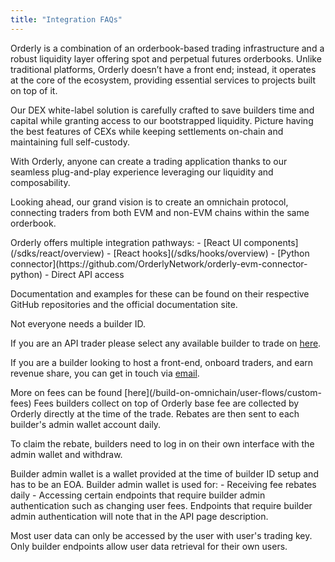 ```yaml
---
title: "Integration FAQs"
---
```


<AccordionGroup>
  <Accordion title="What is Orderly?">
Orderly is a combination of an orderbook-based trading infrastructure and a robust liquidity layer offering spot and perpetual futures orderbooks. Unlike traditional platforms, Orderly doesn’t have a front end; instead, it operates at the core of the ecosystem, providing essential services to projects built on top of it.

Our DEX white-label solution is carefully crafted to save builders time and capital while granting access to our bootstrapped liquidity. Picture having the best features of CEXs while keeping settlements on-chain and maintaining full self-custody.

With Orderly, anyone can create a trading application thanks to our seamless plug-and-play experience leveraging our liquidity and composability.

Looking ahead, our grand vision is to create an omnichain protocol, connecting traders from both EVM and non-EVM chains within the same orderbook.

  </Accordion>

   <Accordion title="How to integrate?">
Orderly offers multiple integration pathways: 
- [React UI components](/sdks/react/overview)
- [React hooks](/sdks/hooks/overview)
- [Python connector](https://github.com/OrderlyNetwork/orderly-evm-connector-python)
- Direct API access

Documentation and examples for these can be found on their respective GitHub repositories and the official documentation site.

  </Accordion>

  <Accordion title="Creating a builder ID">
Not everyone needs a builder ID.

If you are an API trader please select any available builder to trade on [here](/build-on-omnichain/evm-api/restful-api/public/get-builder-list).

If you are a builder looking to host a front-end, onboard traders, and earn revenue share, you can get in touch via [email](mailto::product@orderly.network).

  </Accordion>

<Accordion title="Fee setting, default fees, and custom fee rates">
  More on fees can be found [here](/build-on-omnichain/user-flows/custom-fees)
</Accordion>

<Accordion title="Builder fee rebate distribution">
  Fees builders collect on top of Orderly base fee are collected by Orderly directly at the time of the trade. Rebates are then sent to each builder's admin wallet account daily.

To claim the rebate, builders need to log in on their own interface with the admin wallet and withdraw.

</Accordion>

<Accordion title="Builder admin wallet">
  Builder admin wallet is a wallet provided at the time of builder ID setup and has to be an EOA.
  Builder admin wallet is used for:
   - Receiving fee rebates daily 
   - Accessing certain endpoints that require builder admin authentication such as changing user fees. Endpoints that require builder
  admin authentication will note that in the API page description.

</Accordion>

<Accordion title="Obtaining user data">

Most user data can only be accessed by the user with user's trading key. Only builder endpoints allow user data retrieval for their own users.

</Accordion>

</AccordionGroup>
